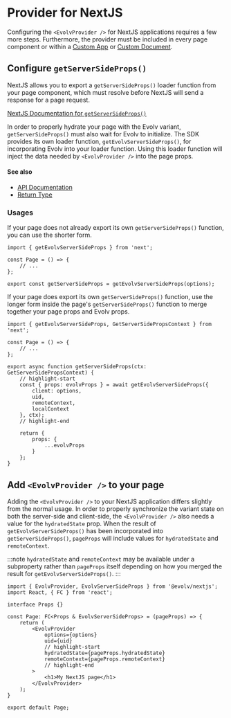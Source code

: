 # Provider for NextJS
Configuring the `<EvolvProvider />` for NextJS applications requires a few more steps. Furthermore, the provider
must be included in every page component or within a [Custom App](https://nextjs.org/docs/advanced-features/custom-app)
or [Custom Document](https://nextjs.org/docs/advanced-features/custom-document).

## Configure `getServerSideProps()`
NextJS allows you to export a `getServerSideProps()` loader function from your page component, which must resolve
before NextJS will send a response for a page request.

[NextJS Documentation for `getServerSideProps()`](https://nextjs.org/docs/basic-features/data-fetching/get-server-side-props)

In order to properly hydrate your page with the Evolv variant, `getServerSideProps()` must also wait for Evolv to initialize.
The SDK provides its own loader function, `getEvolvServerSideProps()`, for incorporating Evolv into your loader function.
Using this loader function will inject the data needed by `<EvolvProvider />` into the page props.

#### See also
* [API Documentation](/api/modules/evolv_nextjs#getevolvserversideprops)
* [Return Type](/api/interfaces/evolv_nextjs.EvolvServerSideProps)

### Usages
If your page does not already export its own `getServerSideProps()` function, you can use the shorter form.

```tsx title="src/pages/index.tsx" showLineNumbers
import { getEvolvServerSideProps } from 'next';

const Page = () => {
	// ...
};

export const getServerSideProps = getEvolvServerSideProps(options);
```

If your page does export its own `getServerSideProps()` function, use the longer form inside the page's
`getServerSideProps()` function to merge together your page props and Evolv props.

```tsx title="src/pages/index.tsx" showLineNumbers
import { getEvolvServerSideProps, GetServerSidePropsContext } from 'next';

const Page = () => {
    // ...
};

export async function getServerSideProps(ctx: GetServerSidePropsContext) {
	// highlight-start
	const { props: evolvProps } = await getEvolvServerSideProps({
		client: options,
		uid,
		remoteContext,
		localContext
	}, ctx);
	// highlight-end

	return {
		props: {
			...evolvProps
		}
	};
}
```

## Add `<EvolvProvider />` to your page
Adding the `<EvolvProvider />` to your NextJS application differs slightly from the normal usage. In order to properly
synchronize the variant state on both the server-side and client-side, the `<EvolvProvider />` also needs a value for
the `hydratedState` prop. When the result of `getEvolvServerSideProps()` has been incorporated into `getServerSideProps()`,
`pageProps` will include values for `hydratedState` and `remoteContext`.

:::note
`hydratedState` and `remoteContext` may be available under a subproperty rather than `pageProps` itself depending on how
you merged the result for `getEvolvServerSideProps()`.
:::

```tsx title="src/pages/index.tsx" showLineNumbers
import { EvolvProvider, EvolvServerSideProps } from '@evolv/nextjs';
import React, { FC } from 'react';

interface Props {}

const Page: FC<Props & EvolvServerSideProps> = (pageProps) => {
	return (
		<EvolvProvider
			options={options}
			uid={uid}
			// highlight-start
			hydratedState={pageProps.hydratedState}
			remoteContext={pageProps.remoteContext}
			// highlight-end
		>
			<h1>My NextJS page</h1>
		</EvolvProvider>
	);
}

export default Page;
```
